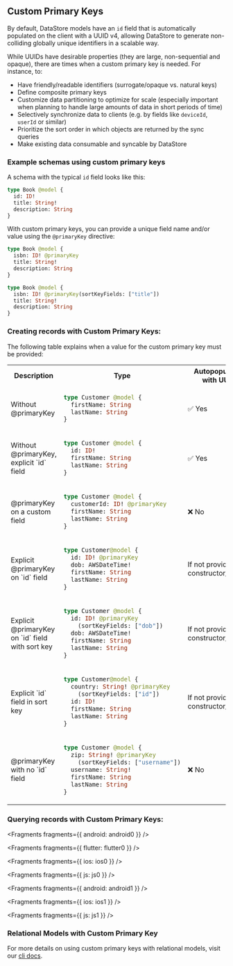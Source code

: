 ## Custom Primary Keys

By default, DataStore models have an `id` field that is automatically populated on the client with a UUID v4, allowing DataStore to generate non-colliding globally unique identifiers in a scalable way.

While UUIDs have desirable properties (they are large, non-sequential and opaque), there are times when a custom primary key is needed. For instance, to:

- Have friendly/readable identifiers (surrogate/opaque vs. natural keys)
- Define composite primary keys
- Customize data partitioning to optimize for scale (especially important when planning to handle large amounts of data in short periods of time)
- Selectively synchronize data to clients (e.g. by fields like `deviceId`, `userId` or similar)
- Prioritize the sort order in which objects are returned by the sync queries
- Make existing data consumable and syncable by DataStore

### Example schemas using custom primary keys

A schema with the typical `id` field looks like this:

```graphql
type Book @model {
  id: ID!
  title: String!
  description: String
}
```

With custom primary keys, you can provide a unique field name and/or value using the `@primaryKey` directive:

<BlockSwitcher>
<Block name="Custom Primary Key">

```graphql
type Book @model {
  isbn: ID! @primaryKey
  title: String!
  description: String
}
```

</Block>
<Block name="Composite Key">

```graphql
type Book @model {
  isbn: ID! @primaryKey(sortKeyFields: ["title"])
  title: String!
  description: String
}
```

</Block>
</BlockSwitcher>

### Creating records with Custom Primary Keys:

The following table explains when a value for the custom primary key must be provided:

<table>
<tbody>
<tr>
<th>Description</th>
<th>Type</th>
<th>Autopopulated with UUID</th>
</tr>
<tr>
<td>Without @primaryKey</td>
<td>

```graphql
type Customer @model {
  firstName: String
  lastName: String
}
```

</td>
<td>✅ Yes</td>
</tr>
<tr>
<td>Without @primaryKey, explicit `id` field</td>
<td>

```graphql
type Customer @model {
  id: ID!
  firstName: String
  lastName: String
}
```

</td>
<td>✅ Yes</td>
</tr>
<tr>
<td>@primaryKey on a custom field</td>
<td>

```graphql
type Customer @model {
  customerId: ID! @primaryKey
  firstName: String
  lastName: String
}
```

</td>
<td>❌ No</td>
</tr>
<tr>
<td>Explicit @primaryKey on `id` field</td>
<td>

```graphql
type Customer@model {
  id: ID! @primaryKey
  dob: AWSDateTime!
  firstName: String
  lastName: String
}
```

</td>
<td>If not provided in constructor/builder</td>
</tr>
<tr>
<td>Explicit @primaryKey on `id` field with sort key</td>
<td>

```graphql
type Customer @model {
  id: ID! @primaryKey
    (sortKeyFields: ["dob"])
  dob: AWSDateTime!
  firstName: String
  lastName: String
}
```

</td>
<td>If not provided in constructor/builder</td>
</tr>
<tr>
<td>Explicit `id` field in sort key</td>
<td>

```graphql
type Customer@model {  
  country: String! @primaryKey
    (sortKeyFields: ["id"])
  id: ID!
  firstName: String
  lastName: String
}
```

</td>
<td>If not provided in constructor/builder</td>
</tr>
<tr>
<td>@primaryKey with no `id` field</td>
<td>

```graphql
type Customer @model {
  zip: String! @primaryKey
    (sortKeyFields: ["username"])
  username: String!
  firstName: String
  lastName: String
}
```

</td>
<td>❌ No</td>
</tr>
</tbody>
</table>

### Querying records with Custom Primary Keys:


<Fragments fragments={{ android: android0 }} />


<Fragments fragments={{ flutter: flutter0 }} />


<Fragments fragments={{ ios: ios0 }} />


<Fragments fragments={{ js: js0 }} />


<Fragments fragments={{ android: android1 }} />


<Fragments fragments={{ ios: ios1 }} />


<Fragments fragments={{ js: js1 }} />

### Relational Models with Custom Primary Key

For more details on using custom primary keys with relational models, visit our [cli docs](https://docs.amplify.aws/cli/graphql/data-modeling/#relational-models-with-custom-primary-keys).
